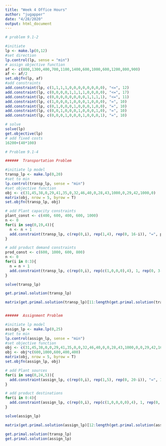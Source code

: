 ---
title: "Week 4 Office Hours"
author: "jugapper"
date: "4/28/2020"
output: html_document
---


```{r}

# problem 9.1-2

#initiate
lp <- make.lp(0,12)
#set direction
lp.control(lp, sense = "min")
# assign objective function
af <- c(800,1300,400,700,1100,1400,600,1000,600,1200,800,900)
af <- af/2
set.objfn(lp, af)
#add constraints
add.constraint(lp, c(1,1,1,1,0,0,0,0,0,0,0,0), "<=", 12)
add.constraint(lp, c(0,0,0,0,1,1,1,1,0,0,0,0), "<=", 17)
add.constraint(lp, c(0,0,0,0,0,0,0,0,1,1,1,1), "<=", 11)
add.constraint(lp, c(1,0,0,0,1,0,0,0,1,0,0,0), "=", 10)
add.constraint(lp, c(0,1,0,0,0,1,0,0,0,1,0,0), "=", 10)
add.constraint(lp, c(0,0,1,0,0,0,1,0,0,0,1,0), "=", 10)
add.constraint(lp, c(0,0,0,1,0,0,0,1,0,0,0,1), "=", 10)

# solve
solve(lp)
get.objective(lp)
# add fixed costs
16200+(40*100)


```


```{r}
# Problem 9.1-4

######  Transportation Problem

#initiate lp model
transp_lp <- make.lp(0,20)
#set to min
lp.control(transp_lp, sense = "min")
#set objective function
obj <- c(31,45,38,0,29,41,35,0,32,46,40,0,28,43,1000,0,29,42,1000,0)
matrix(obj, nrow = 5, byrow = T)
set.objfn(transp_lp, obj)

# add Plant capacity constraints 
plant_const <- c(400, 600, 400, 600, 1000)
n <- 0
for(i in seq(0,19,4)){
  n <- n + 1
  add.constraint(transp_lp, c(rep(0,i), rep(1,4), rep(0, 16-i)), "=", plant_const[n])
}

# add product demand constraints 
prod_const <- c(600, 1000, 600, 800)
n <- 0
for(i in 0:3){
  n = n + 1
  add.constraint(transp_lp, c(rep(0,i), rep(c(1,0,0,0),4), 1, rep(0, 3-i)), "=", prod_const[n])
}

solve(transp_lp)

get.primal.solution(transp_lp)

matrix(get.primal.solution(transp_lp)[11:length(get.primal.solution(transp_lp))], nrow = 5, byrow = T)


######  Assignment Problem

#initiate lp model
assign_lp <- make.lp(0,25)
#set to min
lp.control(assign_lp, sense = "min")
#set objective function
obj <- c(31,45,38,0,0,29,41,35,0,0,32,46,40,0,0,28,43,1000,0,0,29,42,1000,0,0)
obj <- obj*c(600,1000,600,400,400)
matrix(obj, nrow = 5, byrow = T)
set.objfn(assign_lp, obj)

# add Plant sources 
for(i in seq(0,24,5)){
  add.constraint(assign_lp, c(rep(0,i), rep(1,5), rep(0, 20-i)), "=", 1)
}

# add product destinations 
for(i in 0:4){
  add.constraint(assign_lp, c(rep(0,i), rep(c(1,0,0,0,0),4), 1, rep(0, 4-i)), "=", 1)
}

solve(assign_lp)

matrix(get.primal.solution(assign_lp)[12:length(get.primal.solution(assign_lp))], nrow = 5, byrow = T)

get.primal.solution(transp_lp)
get.primal.solution(assign_lp)

```


